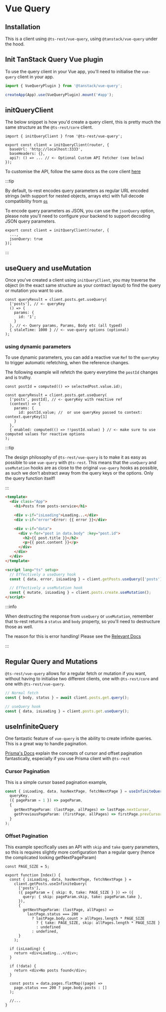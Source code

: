 
# Vue Query

## Installation

<InstallTabs packageName="@ts-rest/vue-query @tanstack/vue-query" />

This is a client using `@ts-rest/vue-query`, using `@tanstack/vue-query` under the hood.

## Init TanStack Query Vue plugin

To use the query client in your Vue app, you'll need to initialise the `vue-query` client in your app.

```ts
import { VueQueryPlugin } from '@tanstack/vue-query';

createApp(App).use(VueQueryPlugin).mount('#app');
```

## initQueryClient

The below snippet is how you'd create a query client, this is pretty much the same structure as the `@ts-rest/core` client.

```tsx
import { initQueryClient } from '@ts-rest/vue-query';

export const client = initQueryClient(router, {
  baseUrl: 'http://localhost:3333',
  baseHeaders: {},
  api?: () => ... // <- Optional Custom API Fetcher (see below)
});
```

To customise the API, follow the same docs as the core client [here](/docs/core/custom)

:::tip

By default, ts-rest encodes query parameters as regular URL encoded strings (with support for nested objects, arrays etc) with full decode compatibility from [`qs`](https://www.npmjs.com/package/qs)

To encode query parameters as JSON, you can use the `jsonQuery` option, please note you'll need to configure your backend to support decoding JSON query parameters.

```tsx
export const client = initQueryClient(router, {
  ...,
  jsonQuery: true
});

```

:::

## useQuery and useMutation

Once you've created a client using `initQueryClient`, you may traverse the object (in the exact same structure as your contract layout) to find the query or mutation you want to use.

```tsx
const queryResult = client.posts.get.useQuery(
  ['posts'], // <- queryKey
  () => {
    params: {
      id: '1';
    }
  }, // <- Query params, Params, Body etc (all typed)
  { staleTime: 1000 } // <- vue-query options (optional)
);
```

### using dynamic parameters

To use dynamic parameters, you can add a reactive vue `Ref` to the `queryKey` to trigger automatic refetching, when the reference changes.

The following example will refetch the query everytime the `postId` changes and is truthy.

```tsx
const postId = computed(() => selectedPost.value.id);

const queryResult = client.posts.get.useQuery(
  ['posts', postId], // <- queryKey with reactive ref
  (context) => {
    params: {
      id: postId.value; //  or use queryKey passed to context: context.queryKey[1]
    }
  },
  { enabled: computed(() => !!postId.value) } // <- make sure to use computed values for reactive options
);
```

:::tip

The design philosophy of `@ts-rest/vue-query` is to make it as easy as possible to use `vue-query` with `@ts-rest`. This means that the `useQuery` and `useMutation` hooks are as close to the original `vue-query` hooks as possible, as such we don't abstract away from the query keys or the options. Only the query function itself!

:::

```html
<template>
  <div class="App">
    <h1>Posts from posts-service</h1>

    <div v-if="isLoading">Loading...</div>
    <div v-if="error">Error: {{ error }}</div>

    <div v-if="data">
      <div v-for="post in data.body" :key="post.id">
        <h2>{{ post.title }}</h2>
        <p>{{ post.content }}</p>
      </div>
    </div>
  </div>
</template>

<script lang="ts" setup>
  // Effectively a useQuery hook
  const { data, error, isLoading } = client.getPosts.useQuery(['posts']);

  // Effectively a useMutation hook
  const { mutate, isLoading } = client.posts.create.useMutation();
</script>
```

:::info

When destructing the response from `useQuery` or `useMutation`, remember that ts-rest returns a `status` and `body` property, so you'll need to destructure those as well.

The reason for this is error handling! Please see the [Relevant Docs](/docs/core/errors#client-error-typing)

:::

## Regular Query and Mutations

`@ts-rest/vue-query` allows for a regular fetch or mutation if you want, without having to initialise two different clients, one with `@ts-rest/core` and one with `@ts-rest/vue-query`.

```typescript
// Normal fetch
const { body, status } = await client.posts.get.query();

// useQuery hook
const { data, isLoading } = client.posts.get.useQuery();
```

## useInfiniteQuery

One fantastic feature of `vue-query` is the ability to create infinite queries. This is a great way to handle pagination.

[Prisma's Docs](https://www.prisma.io/docs/concepts/components/prisma-client/pagination) explain the concepts of cursor and offset pagination fantastically, especially if you use Prisma client with `@ts-rest`

### Cursor Pagination

This is a simple cursor based pagination example,

```typescript
const { isLoading, data, hasNextPage, fetchNextPage } = useInfiniteQuery(
  queryKey,
  ({ pageParam = 1 }) => pageParam,
  {
    getNextPageParam: (lastPage, allPages) => lastPage.nextCursor,
    getPreviousPageParam: (firstPage, allPages) => firstPage.prevCursor,
  }
);
```

### Offset Pagination

This example specifically uses an API with `skip` and `take` query parameters, so this is requires slightly more configuration than a regular query (hence the complicated looking getNextPageParam)

```tsx
const PAGE_SIZE = 5;

export function Index() {
  const { isLoading, data, hasNextPage, fetchNextPage } =
    client.getPosts.useInfiniteQuery(
      ['posts'],
      ({ pageParam = { skip: 0, take: PAGE_SIZE } }) => ({
        query: { skip: pageParam.skip, take: pageParam.take },
      }),
      {
        getNextPageParam: (lastPage, allPages) =>
          lastPage.status === 200
            ? lastPage.body.count > allPages.length * PAGE_SIZE
              ? { take: PAGE_SIZE, skip: allPages.length * PAGE_SIZE }
              : undefined
            : undefined,
      }
    );

  if (isLoading) {
    return <div>Loading...</div>;
  }

  if (!data) {
    return <div>No posts found</div>;
  }

  const posts = data.pages.flatMap((page) =>
    page.status === 200 ? page.body.posts : []
  );

  //...
}
```
